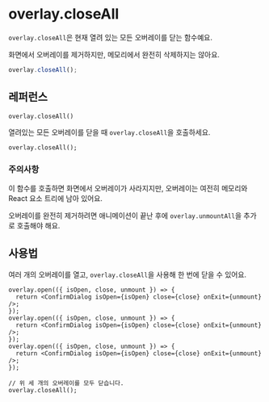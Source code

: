 # overlay.closeAll

`overlay.closeAll`은 현재 열려 있는 모든 오버레이를 닫는 함수예요.

화면에서 오버레이를 제거하지만, 메모리에서 완전히 삭제하지는 않아요.

```ts
overlay.closeAll();
```

## 레퍼런스

`overlay.closeAll()`

열려있는 모든 오버레이를 닫을 때 `overlay.closeAll`을 호출하세요.

```tsx
overlay.closeAll();
```

### 주의사항

이 함수를 호출하면 화면에서 오버레이가 사라지지만, 오버레이는 여전히 메모리와 React 요소 트리에 남아 있어요.

오버레이를 완전히 제거하려면 애니메이션이 끝난 후에 `overlay.unmountAll`을 추가로 호출해야 해요.

## 사용법

여러 개의 오버레이를 열고, `overlay.closeAll`을 사용해 한 번에 닫을 수 있어요.

```tsx {12}
overlay.open(({ isOpen, close, unmount }) => {
  return <ConfirmDialog isOpen={isOpen} close={close} onExit={unmount} />;
});
overlay.open(({ isOpen, close, unmount }) => {
  return <ConfirmDialog isOpen={isOpen} close={close} onExit={unmount} />;
});
overlay.open(({ isOpen, close, unmount }) => {
  return <ConfirmDialog isOpen={isOpen} close={close} onExit={unmount} />;
});

// 위 세 개의 오버레이를 모두 닫습니다.
overlay.closeAll();
```
